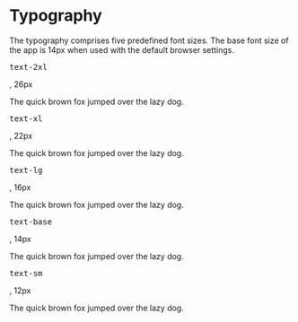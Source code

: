 
<Meta title="essentials/Typography" />

# Typography

The typography comprises five predefined font sizes. The base font size of the
app is 14px when used with the default browser settings.

<Unstyled>
  <div className="grid grid-cols-[auto_minmax(0,1fr)] items-baseline gap-4">
    <p className="text-right text-sm text-gray-600">
      <pre className="inline">text-2xl</pre>, 26px
    </p>
    <p className="text-2xl">The quick brown fox jumped over the lazy dog.</p>
    <p className="text-right text-sm text-gray-600">
      <pre className="inline">text-xl</pre>, 22px
    </p>
    <p className="text-xl">The quick brown fox jumped over the lazy dog.</p>
    <p className="text-right text-sm text-gray-600">
      <pre className="inline">text-lg</pre>, 16px
    </p>
    <p className="text-lg">The quick brown fox jumped over the lazy dog.</p>
    <p className="text-right text-sm text-gray-600">
      <pre className="inline">text-base</pre>, 14px
    </p>
    <p>The quick brown fox jumped over the lazy dog.</p>
    <p className="text-right text-sm text-gray-600">
      <pre className="inline">text-sm</pre>, 12px
    </p>
    <p className="text-sm">The quick brown fox jumped over the lazy dog.</p>
  </div>
</Unstyled>
